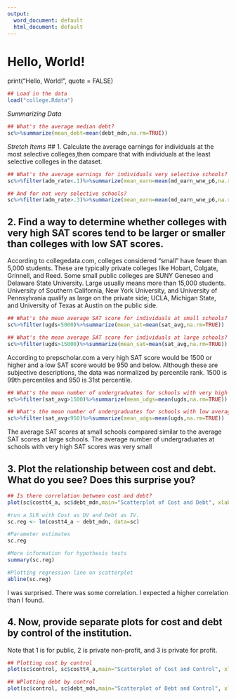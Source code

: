 ```yaml
---
output:
  word_document: default
  html_document: default
---
```

# Hello, World! {#intro}
print("Hello, World!", quote = FALSE)

```r
## Load in the data
load("college.Rdata")
```

*Summarizing Data*

```r
## What's the average median debt?
sc%>%summarize(mean_debt=mean(debt_mdn,na.rm=TRUE))
```

*Stretch Items*
## 1. Calculate the average earnings for individuals at the most selective colleges,then compare that with individuals at the least selective colleges in the dataset.

```r
## What's the average earnings for individuals very selective schools?
sc%>%filter(adm_rate<.1)%>%summarize(mean_earn=mean(md_earn_wne_p6,na.rm=TRUE))

## And for not very selective schools?
sc%>%filter(adm_rate>.3)%>%summarize(mean_earn=mean(md_earn_wne_p6,na.rm=TRUE))
```

## 2. Find a way to determine whether colleges with very high SAT scores tend to be larger or smaller than colleges with low SAT scores.

According to collegedata.com, colleges considered "small" have fewer than 5,000 students. These are typically private colleges like Hobart, Colgate, Grinnell, and Reed. Some small public colleges are SUNY Geneseo and Delaware State University. Large usually means more than 15,000 students. University of Southern California, New York University, and University of Pennsylvania qualify as large on the private side; UCLA, Michigan State, and University of Texas at Austin on the public side. 

```r
## What's the mean average SAT score for individuals at small schools?
sc%>%filter(ugds<5000)%>%summarize(mean_sat=mean(sat_avg,na.rm=TRUE))

## What's the mean average SAT score for individuals at large schools?
sc%>%filter(ugds>15000)%>%summarize(mean_sat=mean(sat_avg,na.rm=TRUE))
```

According to prepscholar.com a very high SAT score would be 1500 or higher and a low SAT score would be 950 and below. Although these are subjective descriptions, the data was normalized by percentile rank. 1500 is 99th percentiles and 950 is 31st percentile.

```r
## What's the mean number of undergraduates for schools with very high average SAT scores?
sc%>%filter(sat_avg>1500)%>%summarize(mean_udgs=mean(ugds,na.rm=TRUE))

## What's the mean number of undergraduates for schools with low average SAT scores?
sc%>%filter(sat_avg<950)%>%summarize(mean_udgs=mean(ugds,na.rm=TRUE))
```
The average SAT scores at small schools compared similar to the average SAT scores at large schools. The average number of undergraduates at schools with very high SAT scores was very small 

## 3. Plot the relationship between cost and debt. What do you see? Does this surprise you?

```r
## Is there correlation between cost and debt?
plot(sc$costt4_a, sc$debt_mdn,main="Scatterplot of Cost and Debt", xlab="Cost", ylab="Debt", pch=19)

#run a SLR with Cost as DV and Debt as IV.
sc.reg <- lm(costt4_a ~ debt_mdn, data=sc)

#Parameter estimates
sc.reg

#More information for hypothesis tests
summary(sc.reg)

#Plotting regression line on scatterplot
abline(sc.reg)
```

I was surprised. There was some correlation. I expected a higher correlation than I found.

## 4. Now, provide separate plots for cost and debt by control of the institution.
Note that 1 is for public, 2 is private non-profit, and 3 is private for profit.


```r
## Plotting cost by control
plot(sc$control, sc$costt4_a,main="Scatterplot of Cost and Control", xlab="Control", ylab="Cost", pch=19)

## WPlotting debt by control
plot(sc$control, sc$debt_mdn,main="Scatterplot of Debt and Control", xlab="Control", ylab="Debt", pch=19)
```
